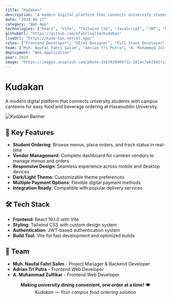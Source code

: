 ```yaml
---
title: "Kudakan"
description: "A modern digital platform that connects university students with campus canteens for easy food and beverage ordering at Hasanuddin University"
date: "2024-06-27"
category: "Web App"
technologies: ["React", "Vite", "Tailwind CSS", "JavaScript", "JWT", "React Icons", "Responsive Design"]
githubUrl: "https://github.com/nfahrisalim/KudaKan"
liveUrl: "https://kuda-kan.vercel.app/"
roles: ["Frontend Developer", "UI/UX Designer", "Full Stack Developer"]
team: ["Muh. Naufal Fahri Salim", "Adrian Tri Putra", "A. Muhammad Zulfikar"]
deployment: "Web Application"
year: 2024
image: "https://images.unsplash.com/photo-1567620905732-2d1ec7ab7445?ixlib=rb-4.0.3&auto=format&fit=crop&w=1200&h=400&q=80"
---
```


# Kudakan

A modern digital platform that connects university students with campus canteens for easy food and beverage ordering at Hasanuddin University.

![Kudakan Banner](https://images.unsplash.com/photo-1567620905732-2d1ec7ab7445?ixlib=rb-4.0.3&auto=format&fit=crop&w=1200&h=400&q=80)

## 🚀 Key Features

- **Student Ordering**: Browse menus, place orders, and track status in real-time
- **Vendor Management**: Complete dashboard for canteen vendors to manage menus and orders
- **Responsive Design**: Seamless experience across mobile and desktop devices
- **Dark/Light Theme**: Customizable theme preferences
- **Multiple Payment Options**: Flexible digital payment methods
- **Integration Ready**: Compatible with popular delivery services

## 🛠️ Tech Stack

- **Frontend**: React 19.1.0 with Vite
- **Styling**: Tailwind CSS with custom design system
- **Authentication**: JWT-based authentication system
- **Build Tool**: Vite for fast development and optimized builds

## 👥 Team

- **Muh. Naufal Fahri Salim** - Project Manager & Backend Developer
- **Adrian Tri Putra** - Frontend Web Developer  
- **A. Muhammad Zulfikar** - Frontend Web Developer

<div align="center">

**Making university dining convenient, one order at a time!** 🍽️  
*Kudakan — Your campus food ordering solution*

</div>